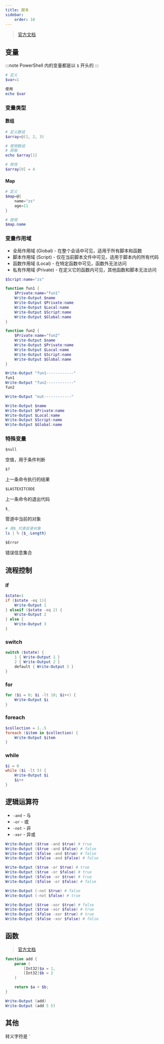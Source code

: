 ```yaml
---
title: 脚本
sidebar:
    order: 10
---
```


> [官方文档](https://learn.microsoft.com/zh-cn/powershell/scripting/lang-spec/chapter-01?view=powershell-5.1)

## 变量

:::note
PowerShell 内的变量都是以 `$` 开头的
:::

```powershell
# 定义
$var=1

使用
echo $var
```

### 变量类型

#### 数组

```powershell
# 定义数组
$array=@(1, 2, 3)

# 使用数组
# 获取
echo $array[1]

# 修改
$array[0] = 4
```

#### Map

```powershell
# 定义
$map=@{
    name="zs"
    age=11
}

# 使用
$map.name
```

### 变量作用域

- 全局作用域 (Global) - 在整个会话中可见，适用于所有脚本和函数
- 脚本作用域 (Script) - 仅在当前脚本文件中可见，适用于脚本内的所有代码
- 函数作用域 (Local) - 在特定函数中可见，函数外无法访问
- 私有作用域 (Private) - 在定义它的函数内可见，其他函数和脚本无法访问

```powershell
$Script:name="zs"

function fun1 {
    $Private:name="fun1"
    Write-Output $name
    Write-Output $Private:name
    Write-Output $Local:name
    Write-Output $Script:name
    Write-Output $Global:name
}

function fun2 {
    $Private:name="fun2"
    Write-Output $name
    Write-Output $Private:name
    Write-Output $Local:name
    Write-Output $Script:name
    Write-Output $Global:name
}

Write-Output "fun1------------"
fun1
Write-Output "fun2------------"
fun2

Write-Output "out------------"

Write-Output $name
Write-Output $Private:name
Write-Output $Local:name
Write-Output $Script:name
Write-Output $Global:name
```

### 特殊变量

`$null`

空值，用于条件判断

`$?`

上一条命令执行的结果

`$LASTEXITCODE`

上一条命令的退出代码

`$_`

管道中当前的对象

```powershell
# 用$_代表目录对象
ls | % {$_.Length}
```

`$Error`

错误信息集合

## 流程控制

### if

```powershell
$state=1
if ($state -eq 1){
    Write-Output 1
} elseif ($state -eq 2) {
    Write-Output 2
} else {
    Write-Output 3
}
```

### switch

```powershell
switch ($state) {
    1 { Write-Output 1 }
    2 { Write-Output 2 }
    default { Write-Output 3 }
}
```

### for

```powershell
for ($i = 0; $i -lt 10; $i++) {
    Write-Output $i
}
```

### foreach

```powershell
$collection = 1..5
foreach ($item in $collection) {
    Write-Output $item
}
```

### while

```powershell
$i = 0
while ($i -lt 5) {
    Write-Output $i
    $i++
}
```

## 逻辑运算符

- `-and` - 与
- `-or` - 或
- `-not` - 非
- `-xor` - 异或

```powershell
Write-Output ($true -and $true) # true
Write-Output ($true -and $false) # false
Write-Output ($false -and $true) # false
Write-Output ($false -and $false) # false

Write-Output ($true -or $true) # true
Write-Output ($true -or $false) # true
Write-Output ($false -or $true) # true
Write-Output ($false -or $false) # false

Write-Output (-not $true) # false
Write-Output (-not $false) # true

Write-Output ($true -xor $true) # false
Write-Output ($true -xor $false) # true
Write-Output ($false -xor $true) # true
Write-Output ($false -xor $false) # false
```

## 函数

> [官方文档](https://learn.microsoft.com/zh-cn/powershell/scripting/learn/ps101/09-functions?view=powershell-5.1)

```powershell
function add {
	param (
		[Int32]$a = 1,
		[Int32]$b = 2
	)

	return $a + $b;
}

Write-Output (add)
Write-Output (add 5 5)

```

## 其他

转义字符是 <code>&#96;</code>
